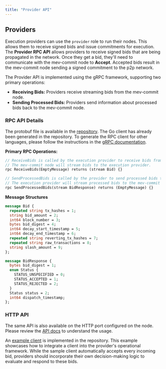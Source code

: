 ```yaml
---
title: "Provider API"
---
```


## **Providers**

Execution providers can use the `provider` role to run their nodes. This allows them to receive signed bids and issue commitments for execution.
The **Provider RPC API** allows providers to receive signed bids that are being propagated in the network.
Once they get a bid, they'll need to communicate with the mev-commit node to **Accept**.
Accepted bids result in the mev-commit node sending a signed commitment to the p2p network.

The Provider API is implemented using the gRPC framework, supporting two primary operations:

- **Receiving Bids:** Providers receive streaming bids from the mev-commit node.
- **Sending Processed Bids:** Providers send information about processed bids back to the mev-commit node.

### **RPC API Details**

The protobuf file is available in the [repository](https://github.com/primev/mev-commit/blob/main/p2p/rpc/providerapi/v1/providerapi.proto).
The Go client has already been generated in the repository. To generate the RPC client for other languages, please follow the instructions
in the [gRPC documentation](https://grpc.io/docs/languages/).

**Primary RPC Operations:**

```protobuf
// ReceiveBids is called by the execution provider to receive bids from the mev-commit node.
// The mev-commit node will stream bids to the execution provider.
rpc ReceiveBids(EmptyMessage) returns (stream Bid) {}

// SendProcessedBids is called by the provider to send processed bids to the mev-commit node.
// The execution provider will stream processed bids to the mev-commit node.
rpc SendProcessedBids(stream BidResponse) returns (EmptyMessage) {}
```

**Message Structures**

```protobuf
message Bid {
  repeated string tx_hashes = 1;
  string bid_amount = 2;
  int64 block_number = 3;
  bytes bid_digest = 4;
  int64 decay_start_timestamp = 5;
  int64 decay_end_timestamp = 6;
  repeated string reverting_tx_hashes = 7;
  repeated string raw_transactions = 8;
  string slash_amount = 9;
};

message BidResponse {
  bytes bid_digest = 1;
  enum Status {
    STATUS_UNSPECIFIED = 0;
    STATUS_ACCEPTED = 1;
    STATUS_REJECTED = 2;
  }
  Status status = 2;
  int64 dispatch_timestamp;
};
```

### **HTTP API**

The same API is also available on the HTTP port configured on the node. Please review the [API docs](/v1.2.x/api-reference/provider/receivebids) to understand the usage.

An [example client](https://github.com/primev/mev-commit/tree/main/p2p/examples/provideremulator) is implemented in the repository. This example showcases how to integrate a client into the provider's operational framework. While the sample client automatically accepts every incoming bid, providers should incorporate their own decision-making logic to evaluate and respond to these bids.
